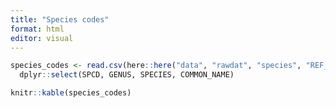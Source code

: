```yaml
---
title: "Species codes"
format: html
editor: visual
---
```


```r

species_codes <- read.csv(here::here("data", "rawdat", "species", "REF_SPECIES.csv")) |>
  dplyr::select(SPCD, GENUS, SPECIES, COMMON_NAME)

knitr::kable(species_codes)
```
